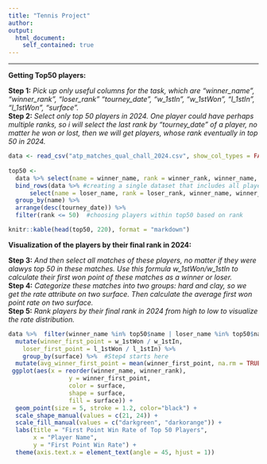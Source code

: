 ```yaml
---
title: "Tennis Project"
author: 
output:
  html_document:
    self_contained: true
---
```


<hr>

<div class="alert alert-block alert-info">
**Getting Top50 players: **
</div>
**Step 1:** *Pick up only useful columns for the task, which are "winner_name", "winner_rank", "loser_rank" "tourney_date", "w_1stIn", "w_1stWon", "l_1stIn", "l_1stWon", "surface".*
<br>
**Step 2:** *Select only top 50 players in 2024. One player could have perhaps multiple ranks, so i will select the last rank by "tourney_date" of a player, no matter he won or lost, then we will get players, whose rank eventually in top 50 in 2024.*
<br> 
```r
data <- read_csv("atp_matches_qual_chall_2024.csv", show_col_types = FALSE)
  
top50 <-  
  data %>% select(name = winner_name, rank = winner_rank, winner_name, winner_rank, loser_rank, tourney_date, w_1stIn, w_1stWon, l_1stIn, l_1stWon, surface) %>%
  bind_rows(data %>% #creating a single dataset that includes all players (as either winners or losers) along with relevant match information. This allows for analyzing the players regardless of their match outcomes.
      select(name = loser_name, rank = loser_rank, winner_name, winner_rank, loser_rank, tourney_date, w_1stIn, w_1stWon, l_1stIn, l_1stWon, surface)) %>%
  group_by(name) %>%
  arrange(desc(tourney_date)) %>% 
  filter(rank <= 50)  #choosing players within top50 based on rank

knitr::kable(head(top50, 220), format = "markdown")
```



<div class="alert alert-block alert-info">
**Visualization of the players by their final rank in 2024: **
</div>
**Step 3:** *And then select all matches of these players, no matter if they were alawys top 50 in these matches. Use this formula w_1stWon/w_1stIn to calculate their first won point of these matches as a winner or loser.*
<br>
**Step 4:** *Categorize these matches into two groups: hard and clay, so we get the rate attribute on two surface. Then calculate the average first won point rate on two surface.*
<br>
**Step 5:** *Rank players by their final rank in 2024 from high to low to visualize the rate distribution.* 
<br>

```r
data %>%  filter(winner_name %in% top50$name | loser_name %in% top50$name) %>%
  mutate(winner_first_point = w_1stWon / w_1stIn,  
    loser_first_point = l_1stWon / l_1stIn) %>% 
    group_by(surface) %>%  #Step4 starts here 
  mutate(avg_winner_first_point = mean(winner_first_point, na.rm = TRUE)) %>% 
 ggplot(aes(x = reorder(winner_name, winner_rank), 
                 y = winner_first_point, 
                 color = surface, 
                 shape = surface, 
                 fill = surface)) +  
  geom_point(size = 5, stroke = 1.2, color="black") +  
  scale_shape_manual(values = c(21, 24)) +  
  scale_fill_manual(values = c("darkgreen", "darkorange")) +  
  labs(title = "First Point Win Rate of Top 50 Players", 
       x = "Player Name", 
       y = "First Point Win Rate") +
  theme(axis.text.x = element_text(angle = 45, hjust = 1))
```


